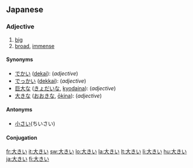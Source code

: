 ==Japanese==
{{ja-kanjitab|大}}
{{also|大きな}}

===Adjective===
{{ja-adj|kk|decl=i|hira=おおきい|rom=ōkii}}

# [[big]]
# [[broad]], [[immense]]

====Synonyms====
* [[でかい]] ([[dekai]]): (''adjective'')
* [[でっかい]] ([[dekkai]]): (''adjective'')
* [[巨大な]] ([[きょだいな]], [[kyodaina]]): (''adjective'')
* [[大きな]] ([[おおきな]], [[ōkina]]): (''adjective'')

====Antonyms====
* [[小さい]](ちいさい)

====Conjugation====
{{ja-i|大き|おおき|ōki}}

[[fr:大きい]]
[[it:大きい]]
[[sw:大きい]]
[[lo:大きい]]
[[la:大きい]]
[[lt:大きい]]
[[li:大きい]]
[[hu:大きい]]
[[ja:大きい]]
[[fi:大きい]]